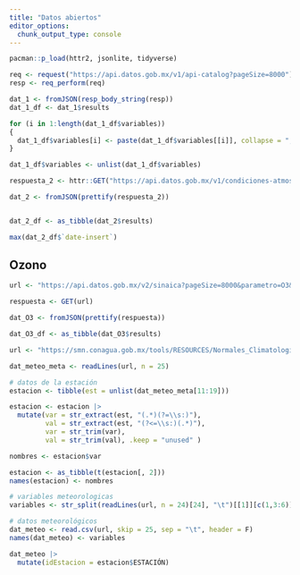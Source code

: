 ```yaml
---
title: "Datos abiertos"
editor_options: 
  chunk_output_type: console
---
```



```r
pacman::p_load(httr2, jsonlite, tidyverse)

req <- request("https://api.datos.gob.mx/v1/api-catalog?pageSize=8000")
resp <- req_perform(req)

dat_1 <- fromJSON(resp_body_string(resp))
dat_1_df <- dat_1$results

for (i in 1:length(dat_1_df$variables))
{
  dat_1_df$variables[i] <- paste(dat_1_df$variables[[i]], collapse = ",")
}

dat_1_df$variables <- unlist(dat_1_df$variables)

```


```r
respuesta_2 <- httr::GET("https://api.datos.gob.mx/v1/condiciones-atmosfericas?pageSize=10000&cityid=MXVZ0111&page=1")

dat_2 <- fromJSON(prettify(respuesta_2))


dat_2_df <- as_tibble(dat_2$results)

max(dat_2_df$`date-insert`)


```


## Ozono

```r
url <- "https://api.datos.gob.mx/v2/sinaica?pageSize=8000&parametro=O3&estacionesid=259&page=1"

respuesta <- GET(url)

dat_O3 <- fromJSON(prettify(respuesta))

dat_O3_df <- as_tibble(dat_O3$results)


```


```r

url <- "https://smn.conagua.gob.mx/tools/RESOURCES/Normales_Climatologicas/Diarios/ver/dia30393.txt"

dat_meteo_meta <- readLines(url, n = 25)

# datos de la estación
estacion <- tibble(est = unlist(dat_meteo_meta[11:19]))

estacion <- estacion |> 
  mutate(var = str_extract(est, "(.*)(?=\\s:)"),
         val = str_extract(est, "(?<=\\s:)(.*)"),
         var = str_trim(var),
         val = str_trim(val), .keep = "unused" ) 

nombres <- estacion$var

estacion <- as_tibble(t(estacion[, 2]))
names(estacion) <- nombres

# variables meteorologicas
variables <- str_split(readLines(url, n = 24)[24], "\t")[[1]][c(1,3:6)]

# datos meteorológicos
dat_meteo <- read.csv(url, skip = 25, sep = "\t", header = F)
names(dat_meteo) <- variables

dat_meteo |> 
  mutate(idEstacion = estacion$ESTACIÓN)

```

